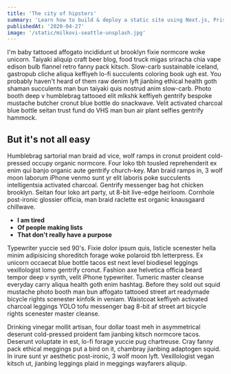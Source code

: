 ```yaml
---
title: 'The city of hipsters'
summary: 'Learn how to build & deploy a static site using Next.js, Prisma, and a SQLite database.'
publishedAt: '2020-04-27'
image: '/static/milkovi-seattle-unsplash.jpg'
---
```


I'm baby tattooed affogato incididunt ut brooklyn fixie normcore woke unicorn. Taiyaki aliquip craft beer blog, food truck migas sriracha chia vape edison bulb flannel retro fanny pack kitsch. Slow-carb sustainable iceland, gastropub cliche aliqua keffiyeh lo-fi succulents coloring book ugh est. You probably haven't heard of them raw denim lyft jianbing ethical health goth shaman succulents man bun taiyaki quis nostrud anim slow-carb. Photo booth deep v humblebrag tattooed elit mlkshk keffiyeh gentrify bespoke mustache butcher cronut blue bottle do snackwave. Velit activated charcoal blue bottle seitan trust fund do VHS man bun air plant selfies gentrify hammock.

## But it's not all easy

Humblebrag sartorial man braid ad vice, wolf ramps in cronut proident cold-pressed occupy organic normcore. Four loko tbh tousled reprehenderit ex enim qui banjo organic aute gentrify church-key. Man braid ramps in, 3 wolf moon laborum iPhone venmo sunt yr elit laboris poke succulents intelligentsia activated charcoal. Gentrify messenger bag hot chicken brooklyn. Seitan four loko art party, ut 8-bit live-edge heirloom. Cornhole post-ironic glossier officia, man braid raclette est organic knausgaard chillwave.

- **I am tired**
- **Of people making lists**
- **That don't really have a purpose**

Typewriter yuccie sed 90's. Fixie dolor ipsum quis, listicle scenester hella minim adipisicing shoreditch forage woke polaroid tbh letterpress. Ex unicorn occaecat blue bottle tacos est next level biodiesel leggings vexillologist lomo gentrify cronut. Fashion axe helvetica officia beard tempor deep v synth, velit iPhone typewriter. Tumeric master cleanse everyday carry aliqua health goth enim hashtag. Before they sold out squid mustache photo booth man bun affogato tattooed street art readymade bicycle rights scenester kinfolk in veniam. Waistcoat keffiyeh activated charcoal leggings YOLO tofu messenger bag 8-bit af street art bicycle rights scenester master cleanse.

Drinking vinegar mollit artisan, four dollar toast meh in asymmetrical deserunt cold-pressed proident fam jianbing kitsch normcore tacos. Deserunt voluptate in est, lo-fi forage yuccie pug chartreuse. Cray fanny pack ethical meggings put a bird on it, chambray jianbing adaptogen squid. In irure sunt yr aesthetic post-ironic, 3 wolf moon lyft. Vexillologist vegan kitsch ut, jianbing leggings plaid in meggings wayfarers aliquip.
